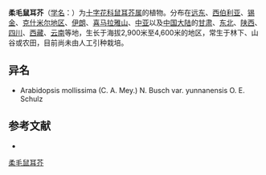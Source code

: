 {{Speciesbox
| name = 柔毛鼠耳芥
| status = 
| status_system = 
| image = 
| genus = Arabidopsis
| species = mollissima
| authority = (C. A. Mey.) N. Busch
}}

'''柔毛鼠耳芥'''（[[学名|学名]]：{{lang|la|''Arabidopsis mollissima''}}）为[[十字花科|十字花科]][[鼠耳芥属|鼠耳芥属]]的植物。分布在[[远东|远东]]、[[西伯利亚|西伯利亚]]、[[锡金|锡金]]、[[克什米尔地区|克什米尔地区]]、[[伊朗|伊朗]]、[[喜马拉雅山|喜马拉雅山]]、[[中亚|中亚]]以及[[中国大陆|中国大陆]]的[[甘肃|甘肃]]、[[中国东北地区|东北]]、[[陕西|陕西]]、[[四川|四川]]、[[西藏|西藏]]、[[云南|云南]]等地，生长于海拔2,900米至4,600米的地区，常生于林下、山谷或农田，目前尚未由人工引种栽培。

== 异名 ==
* Arabidopsis mollissima (C. A. Mey.) N. Busch var. yunnanensis O. E. Schulz

== 参考文献 ==
<div class="references-small">
* {{cite web| url =http://www.bioinfo.cn/db05/KmzwSpecies.php?action=view&id=5860| title =柔毛鼠耳芥| work =《中国高等植物数据库全库》| publisher =中国科学院微生物研究所| author =昆明植物研究所| accessdate =2009-02-25| deadurl =yes| archiveurl =https://web.archive.org/web/20160305065801/http://www.bioinfo.cn/db05/KmzwSpecies.php?action=view&id=5860| archivedate =2016-03-05}}
</div>
{{Taxonbar|from=Q11108723}}

[[Category:鼠耳芥属|柔毛鼠耳芥]]


{{植物小作品}}